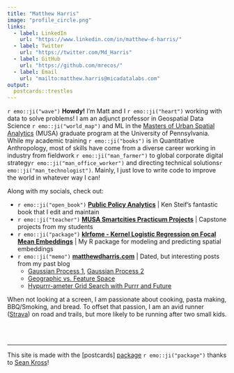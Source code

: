```yaml
---
title: "Matthew Harris"
image: "profile_circle.png"
links:
  - label: LinkedIn
    url: "https://www.linkedin.com/in/matthew-d-harris/"
  - label: Twitter
    url: "https://twitter.com/Md_Harris"
  - label: GitHub
    url: "https://github.com/mrecos/"
  - label: Email
    url: "mailto:matthew.harris@micadatalabs.com"
output:
  postcards::trestles
---
```

 
`r emo::ji("wave")` **Howdy!** I'm Matt and I `r emo::ji("heart")` working with data to solve problems! I am an adjunct professor in Geospatial Data Science `r emo::ji("world_map")` and ML in the [Masters of Urban Spatial Analytics](https://www.design.upenn.edu/musa/about) (MUSA) graduate program at the University of Pennsylvania. While my academic training `r emo::ji("books")` is in Quantitative Anthropology, most of skills have come from a diverse career working in industry from fieldwork `r emo::ji("man_farmer")` to global corporate digital strategy`r emo::ji("man_office_worker")` and directing technical solutions`r emo::ji("man_technologist")`. Mainly, I just love to write code to improve the world in whatever way I can!

Along with my socials, check out:

*  `r emo::ji("open_book")` **[Public Policy Analytics](https://urbanspatial.github.io/PublicPolicyAnalytics/)** | Ken Steif's fantastic book that I edit and maintain
*  `r emo::ji("teacher")` **[MUSA Smartcities Practicum Projects](https://pennmusa.github.io/MUSA_801.io/)** | Capstone projects from my students
*   `r emo::ji("package")` **[klrfome - Kernel Logistic Regression on Focal Mean Embeddings](https://github.com/mrecos/klrfome)** | My R package for modeling and predicting spatial embeddings
*  `r emo::ji("memo")` **[matthewdharris.com](http://www.matthewdharris.com)** | Dated, but interesting posts from my past blog
    + [Gaussian Process 1](https://matthewdharris.com/2016/05/16/gaussian-process-hyperparameter-estimation/),  [Gaussian Process 2](https://matthewdharris.com/2016/04/27/gaussian-process-in-feature-space/)
    + [Geographic vs. Feature Space](https://matthewdharris.com/2016/04/19/predicting-in-feature-space/)
    + [Hypurrr-ameter Grid Search with Purrr and Future](https://matthewdharris.com/2017/12/18/hypurrr-ameter-grid-search-with-purrr-and-future/)
    
When not looking at a screen, I am passionate about cooking, pasta making, BBQ/Smoking, and bread. To offset that passion, I am an avid runner ([Strava](https://www.strava.com/athletes/2059383)) on road and trails, but more likely to be running after two small kids.

<br>
<br>

---
This site is made with the [postcards] [package](https://github.com/seankross/postcards) `r emo::ji("package")` thanks to [Sean Kross](https://twitter.com/seankross)!